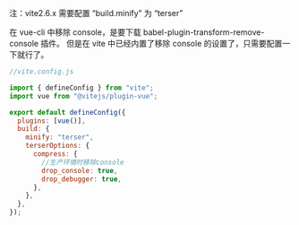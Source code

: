 注：vite2.6.x 需要配置 “build.minify” 为 “terser”

在 vue-cli 中移除 console，是要下载 babel-plugin-transform-remove-console 插件。
但是在 vite 中已经内置了移除 console 的设置了，只需要配置一下就行了。

```js
//vite.config.js

import { defineConfig } from "vite";
import vue from "@vitejs/plugin-vue";

export default defineConfig({
  plugins: [vue()],
  build: {
    minify: "terser",
    terserOptions: {
      compress: {
        //生产环境时移除console
        drop_console: true,
        drop_debugger: true,
      },
    },
  },
});
```

